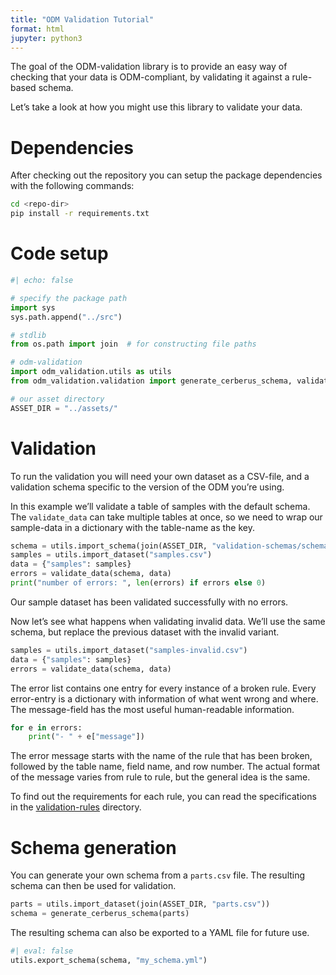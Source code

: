 ```yaml
---
title: "ODM Validation Tutorial"
format: html
jupyter: python3
---
```


The goal of the ODM-validation library is to provide an easy way of checking
that your data is ODM-compliant, by validating it against a rule-based schema.

Let's take a look at how you might use this library to validate your data.

# Dependencies

After checking out the repository you can setup the package dependencies with
the following commands:

```bash
cd <repo-dir>
pip install -r requirements.txt
```

# Code setup

```python
#| echo: false

# specify the package path
import sys
sys.path.append("../src")
```

```python
# stdlib
from os.path import join  # for constructing file paths

# odm-validation
import odm_validation.utils as utils
from odm_validation.validation import generate_cerberus_schema, validate_data

# our asset directory
ASSET_DIR = "../assets/"
```


# Validation

To run the validation you will need your own dataset as a CSV-file, and a
validation schema specific to the version of the ODM you're using.

In this example we'll validate a table of samples with the default schema. The
`validate_data` can take multiple tables at once, so we need to wrap our
sample-data in a dictionary with the table-name as the key.

```python
schema = utils.import_schema(join(ASSET_DIR, "validation-schemas/schema-v2.yml"))
samples = utils.import_dataset("samples.csv")
data = {"samples": samples}
errors = validate_data(schema, data)
print("number of errors: ", len(errors) if errors else 0)
```

Our sample dataset has been validated successfully with no errors.

Now let's see what happens when validating invalid data. We'll use the same
schema, but replace the previous dataset with the invalid variant.

```python
samples = utils.import_dataset("samples-invalid.csv")
data = {"samples": samples}
errors = validate_data(schema, data)
```

The error list contains one entry for every instance of a broken rule. Every
error-entry is a dictionary with information of what went wrong and where. The
message-field has the most useful human-readable information.

```python
for e in errors:
    print("- " + e["message"])
```

The error message starts with the name of the rule that has been broken,
followed by the table name, field name, and row number. The actual format of
the message varies from rule to rule, but the general idea is the same.

To find out the requirements for each rule, you can read the specifications in
the
[validation-rules](https://github.com/Big-Life-Lab/PHES-ODM-Validation/tree/6-jupyter-example/validation-rules)
directory.

# Schema generation

You can generate your own schema from a `parts.csv` file.
The resulting schema can then be used for validation.

```python
parts = utils.import_dataset(join(ASSET_DIR, "parts.csv"))
schema = generate_cerberus_schema(parts)
```

The resulting schema can also be exported to a YAML file for future use.

```python
#| eval: false
utils.export_schema(schema, "my_schema.yml")
```
